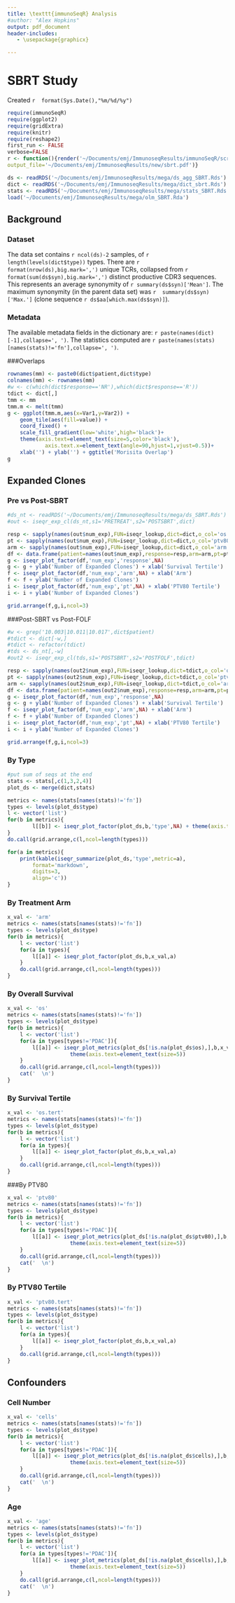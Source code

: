 ```yaml
---
title: \texttt{immunoSeqR} Analysis
#author: "Alex Hopkins"
output: pdf_document
header-includes:
   - \usepackage{graphicx}

---
```

# SBRT Study
Created `r  format(Sys.Date(),"%m/%d/%y")`

```r
require(immunoSeqR)
require(ggplot2)
require(gridExtra)
require(knitr)
require(reshape2)
first_run <- FALSE
verbose=FALSE
r <- function(){render('~/Documents/emj/ImmunoseqResults/immunoSeqR/scripts/rmd/sbrt.Rmd',
output_file='~/Documents/emj/ImmunoseqResults/new/sbrt.pdf')}

```
```r
ds <- readRDS('~/Documents/emj/ImmunoseqResults/mega/ds_agg_SBRT.Rds')
dict <- readRDS('~/Documents/emj/ImmunoseqResults/mega/dict_sbrt.Rds')
stats <- readRDS('~/Documents/emj/ImmunoseqResults/mega/stats_SBRT.Rds')
load('~/Documents/emj/ImmunoseqResults/mega/olm_SBRT.Rda')

```

## Background

### Dataset

The data set contains `r ncol(ds)-2` samples, of `r length(levels(dict$type))` types. 
There are `r format(nrow(ds),big.mark=',')` unique TCRs, collapsed from `r 
format(sum(ds$syn),big.mark=',')` distinct productive CDR3 sequences. This represents an average 
synonymity of `r summary(ds$syn)['Mean']`. The maximum synonymity (in the parent data set) was `r 
summary(ds$syn)['Max.']` (clone sequence `r ds$aa[which.max(ds$syn)]`).\par

### Metadata  
The available metadata fields in the dictionary are: `r paste(names(dict)[-1],collapse=', ')`. The statistics computed are `r paste(names(stats)[names(stats)!='fn'],collapse=', ')`.

\clearpage

###Overlaps
```r
rownames(mm) <- paste0(dict$patient,dict$type)
colnames(mm) <- rownames(mm)
#w <- c(which(dict$response=='NR'),which(dict$response=='R'))
tdict <- dict[,]
tmm <- mm
tmm.m <- melt(tmm)
g <- ggplot(tmm.m,aes(x=Var1,y=Var2)) +
    geom_tile(aes(fill=value)) +
    coord_fixed() +
    scale_fill_gradient(low='white',high='black')+
    theme(axis.text=element_text(size=5,color='black'),
            axis.text.x=element_text(angle=90,hjust=1,vjust=0.5))+
    xlab('') + ylab('') + ggtitle('Morisita Overlap')
g
```

## Expanded Clones

### Pre vs Post-SBRT
```r
#ds_nt <- readRDS('~/Documents/emj/ImmunoseqResults/mega/ds_SBRT.Rds')
#out <- iseqr_exp_cl(ds_nt,s1='PRETREAT',s2='POSTSBRT',dict)
```
```r
resp <- sapply(names(out$num_exp),FUN=iseqr_lookup,dict=dict,o_col='os.tert')
pt <- sapply(names(out$num_exp),FUN=iseqr_lookup,dict=dict,o_col='ptv80.tert')
arm <- sapply(names(out$num_exp),FUN=iseqr_lookup,dict=dict,o_col='arm')
df <- data.frame(patient=names(out$num_exp),response=resp,arm=arm,pt=pt,num_exp=out$num_exp)
g <- iseqr_plot_factor(df,'num_exp','response',NA)
g <- g + ylab('Number of Expanded Clones') + xlab('Survival Tertile')
f <- iseqr_plot_factor(df,'num_exp','arm',NA) + xlab('Arm')
f <- f + ylab('Number of Expanded Clones')
i <- iseqr_plot_factor(df,'num_exp','pt',NA) + xlab('PTV80 Tertile')
i <- i + ylab('Number of Expanded Clones')

grid.arrange(f,g,i,ncol=3)

```

###Post-SBRT vs Post-FOLF

```r
#w <- grep('10.003|10.011|10.017',dict$patient)
#tdict <- dict[-w,]
#tdict <- refactor(tdict)
#tds <- ds_nt[,-w] 
#out2 <- iseqr_exp_cl(tds,s1='POSTSBRT',s2='POSTFOLF',tdict)
```

```r
resp <- sapply(names(out2$num_exp),FUN=iseqr_lookup,dict=tdict,o_col='os.tert')
pt <- sapply(names(out2$num_exp),FUN=iseqr_lookup,dict=tdict,o_col='ptv80.tert')
arm <- sapply(names(out2$num_exp),FUN=iseqr_lookup,dict=tdict,o_col='arm')
df <- data.frame(patient=names(out2$num_exp),response=resp,arm=arm,pt=pt,num_exp=out2$num_exp)
g <- iseqr_plot_factor(df,'num_exp','response',NA)
g <- g + ylab('Number of Expanded Clones') + xlab('Survival Tertile')
f <- iseqr_plot_factor(df,'num_exp','arm',NA) + xlab('Arm')
f <- f + ylab('Number of Expanded Clones')
i <- iseqr_plot_factor(df,'num_exp','pt',NA) + xlab('PTV80 Tertile')
i <- i + ylab('Number of Expanded Clones')

grid.arrange(f,g,i,ncol=3)

```



### By Type

```r
#put sum of seqs at the end
stats <- stats[,c(1,3,2,4)]
plot_ds <- merge(dict,stats)

```
```r
metrics <- names(stats[names(stats)!='fn'])
types <- levels(plot_ds$type)
l <- vector('list')
for(b in metrics){
	    l[[b]] <- iseqr_plot_factor(plot_ds,b,'type',NA) + theme(axis.text=element_text(size=5))
}
do.call(grid.arrange,c(l,ncol=length(types)))
```
```r
for(a in metrics){
	print(kable(iseqr_summarize(plot_ds,'type',metric=a),
		format='markdown',
		digits=3,
		align='c'))
}
```

\clearpage

### By Treatment Arm
```r
x_val <- 'arm'
metrics <- names(stats[names(stats)!='fn'])
types <- levels(plot_ds$type)
for(b in metrics){
    l <- vector('list')
    for(a in types){
        l[[a]] <- iseqr_plot_factor(plot_ds,b,x_val,a)
    }
    do.call(grid.arrange,c(l,ncol=length(types)))
}
```
\clearpage

### By Overall Survival
```r
x_val <- 'os'
metrics <- names(stats[names(stats)!='fn'])
types <- levels(plot_ds$type)
for(b in metrics){
    l <- vector('list')
    for(a in types[types!='PDAC']){
        l[[a]] <- iseqr_plot_metrics(plot_ds[!is.na(plot_ds$os),],b,x_val,a) +
                    theme(axis.text=element_text(size=5))
    }
    do.call(grid.arrange,c(l,ncol=length(types)))
    cat('  \n')
}
```

### By Survival Tertile
```r
x_val <- 'os.tert'
metrics <- names(stats[names(stats)!='fn'])
types <- levels(plot_ds$type)
for(b in metrics){
    l <- vector('list')
    for(a in types){
        l[[a]] <- iseqr_plot_factor(plot_ds,b,x_val,a)
    }
    do.call(grid.arrange,c(l,ncol=length(types)))
}
```

\clearpage

###By PTV80
```r
x_val <- 'ptv80'
metrics <- names(stats[names(stats)!='fn'])
types <- levels(plot_ds$type)
for(b in metrics){
    l <- vector('list')
    for(a in types[types!='PDAC']){
        l[[a]] <- iseqr_plot_metrics(plot_ds[!is.na(plot_ds$ptv80),],b,x_val,a) +
                    theme(axis.text=element_text(size=5))
    }
    do.call(grid.arrange,c(l,ncol=length(types)))
    cat('  \n')
}
```
### By PTV80 Tertile
```r
x_val <- 'ptv80.tert'
metrics <- names(stats[names(stats)!='fn'])
types <- levels(plot_ds$type)
for(b in metrics){
    l <- vector('list')
    for(a in types){
        l[[a]] <- iseqr_plot_factor(plot_ds,b,x_val,a)
    }
    do.call(grid.arrange,c(l,ncol=length(types)))
}
```

\clearpage

## Confounders

### Cell Number

```r
x_val <- 'cells'
metrics <- names(stats[names(stats)!='fn'])
types <- levels(plot_ds$type)
for(b in metrics){
    l <- vector('list')
    for(a in types[types!='PDAC']){
        l[[a]] <- iseqr_plot_metrics(plot_ds[!is.na(plot_ds$cells),],b,x_val,a) + 
					theme(axis.text=element_text(size=5))
    }
    do.call(grid.arrange,c(l,ncol=length(types)))  
	cat('  \n')
}
```

### Age
```r
x_val <- 'age'
metrics <- names(stats[names(stats)!='fn'])
types <- levels(plot_ds$type)
for(b in metrics){
    l <- vector('list')
    for(a in types[types!='PDAC']){
        l[[a]] <- iseqr_plot_metrics(plot_ds[!is.na(plot_ds$cells),],b,x_val,a) +
                    theme(axis.text=element_text(size=5))
    }
    do.call(grid.arrange,c(l,ncol=length(types)))
    cat('  \n')
}
```

